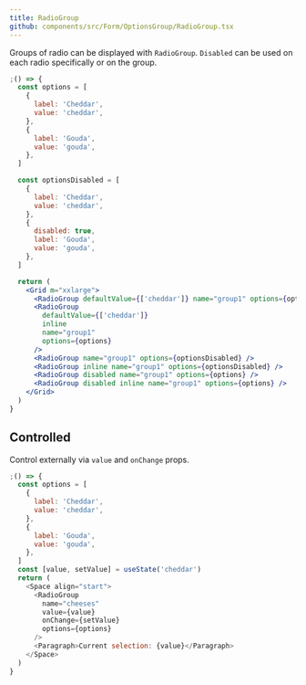 ```yaml
---
title: RadioGroup
github: components/src/Form/OptionsGroup/RadioGroup.tsx
---
```


Groups of radio can be displayed with `RadioGroup`. `Disabled` can be used on each radio specifically or on the group.

```jsx
;() => {
  const options = [
    {
      label: 'Cheddar',
      value: 'cheddar',
    },
    {
      label: 'Gouda',
      value: 'gouda',
    },
  ]

  const optionsDisabled = [
    {
      label: 'Cheddar',
      value: 'cheddar',
    },
    {
      disabled: true,
      label: 'Gouda',
      value: 'gouda',
    },
  ]

  return (
    <Grid m="xxlarge">
      <RadioGroup defaultValue={['cheddar']} name="group1" options={options} />
      <RadioGroup
        defaultValue={['cheddar']}
        inline
        name="group1"
        options={options}
      />
      <RadioGroup name="group1" options={optionsDisabled} />
      <RadioGroup inline name="group1" options={optionsDisabled} />
      <RadioGroup disabled name="group1" options={options} />
      <RadioGroup disabled inline name="group1" options={options} />
    </Grid>
  )
}
```

## Controlled

Control externally via `value` and `onChange` props.

```js
;() => {
  const options = [
    {
      label: 'Cheddar',
      value: 'cheddar',
    },
    {
      label: 'Gouda',
      value: 'gouda',
    },
  ]
  const [value, setValue] = useState('cheddar')
  return (
    <Space align="start">
      <RadioGroup
        name="cheeses"
        value={value}
        onChange={setValue}
        options={options}
      />
      <Paragraph>Current selection: {value}</Paragraph>
    </Space>
  )
}
```
